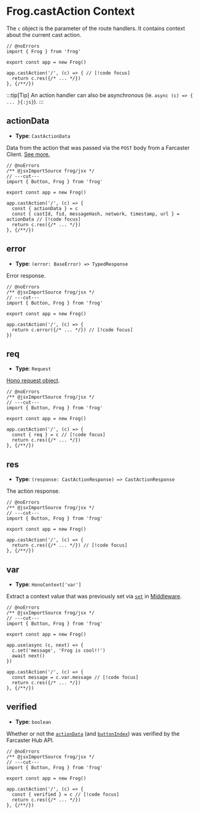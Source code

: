 # Frog.castAction Context

The `c` object is the parameter of the route handlers. It contains context about the current cast action.

```tsx twoslash
// @noErrors
import { Frog } from 'frog'
 
export const app = new Frog()

app.castAction('/', (c) => { // [!code focus]
  return c.res({/* ... */})
}, {/**/})
```

:::tip[Tip]
An action handler can also be asynchronous (ie. `async (c) => { ... }{:js}`).
:::

## actionData

- **Type**: `CastActionData`

Data from the action that was passed via the `POST` body from a Farcaster Client. [See more.](https://warpcast.notion.site/Spec-Farcaster-Actions-84d5a85d479a43139ea883f6823d8caa)

```tsx twoslash
// @noErrors
/** @jsxImportSource frog/jsx */
// ---cut---
import { Button, Frog } from 'frog'
 
export const app = new Frog()
 
app.castAction('/', (c) => {
  const { actionData } = c
  const { castId, fid, messageHash, network, timestamp, url } = actionData // [!code focus]
  return c.res({/* ... */})
}, {/**/})
```

## error

- **Type**:  `(error: BaseError) => TypedResponse`

Error response.

```tsx twoslash
// @noErrors
/** @jsxImportSource frog/jsx */
// ---cut---
import { Button, Frog } from 'frog'
 
export const app = new Frog()
 
app.castAction('/', (c) => {
  return c.error({/* ... */}) // [!code focus]
})
```

## req

- **Type**: `Request`

[Hono request object](https://hono.dev/api/request).

```tsx twoslash
// @noErrors
/** @jsxImportSource frog/jsx */
// ---cut---
import { Button, Frog } from 'frog'
 
export const app = new Frog()
 
app.castAction('/', (c) => {
  const { req } = c // [!code focus]
  return c.res({/* ... */})
}, {/**/})
```

## res

- **Type**: `(response: CastActionResponse) => CastActionResponse`

The action response.

```tsx twoslash
// @noErrors
/** @jsxImportSource frog/jsx */
// ---cut---
import { Button, Frog } from 'frog'
 
export const app = new Frog()
 
app.castAction('/', (c) => {
  return c.res({/* ... */}) // [!code focus]
}, {/**/})
```

## var

- **Type**: `HonoContext['var']`

Extract a context value that was previously set via [`set`](#set) in [Middleware](/concepts/middleware).

```tsx twoslash
// @noErrors
/** @jsxImportSource frog/jsx */
// ---cut---
import { Button, Frog } from 'frog'
 
export const app = new Frog()

app.use(async (c, next) => {
  c.set('message', 'Frog is cool!!')
  await next()
})
 
app.castAction('/', (c) => {
  const message = c.var.message // [!code focus]
  return c.res({/* ... */})
}, {/**/})
```

## verified

- **Type**: `boolean`

Whether or not the [`actionData`](#actiondata) (and [`buttonIndex`](#buttonindex)) was verified by the Farcaster Hub API.

```tsx twoslash
// @noErrors
/** @jsxImportSource frog/jsx */
// ---cut---
import { Button, Frog } from 'frog'
 
export const app = new Frog()
 
app.castAction('/', (c) => {
  const { verified } = c // [!code focus]
  return c.res({/* ... */})
}, {/**/})
```
